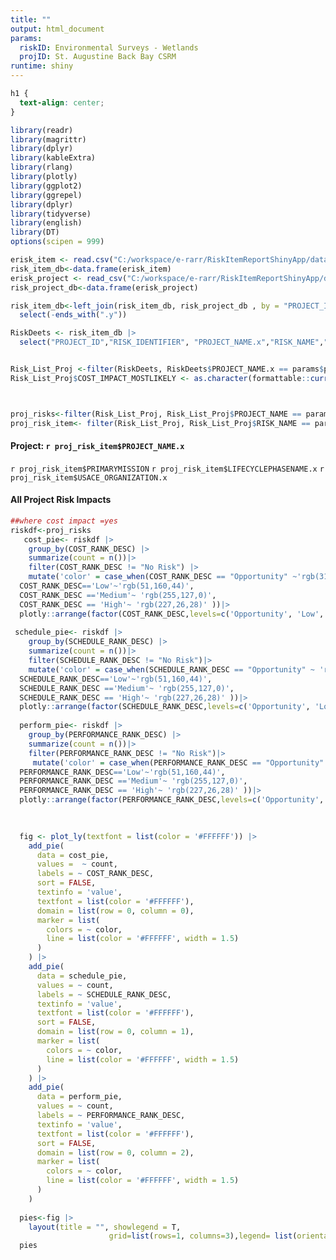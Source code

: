 ```yaml
---
title: ""
output: html_document
params:
  riskID: Environmental Surveys - Wetlands
  projID: St. Augustine Back Bay CSRM
runtime: shiny
---
```


```css
h1 {
  text-align: center;
}
```

```r
library(readr) 
library(magrittr) 
library(dplyr) 
library(kableExtra) 
library(rlang)
library(plotly)
library(ggplot2)
library(ggrepel)
library(dplyr)
library(tidyverse)
library(english)
library(DT)
options(scipen = 999)

erisk_item <- read.csv("C:/workspace/e-rarr/RiskItemReportShinyApp/data/RISKLISTFULL.csv")
risk_item_db<-data.frame(erisk_item)
erisk_project <- read_csv("C:/workspace/e-rarr/RiskItemReportShinyApp/data/PROJECTLIST_FULL.csv")
risk_project_db<-data.frame(erisk_project)

risk_item_db<-left_join(risk_item_db, risk_project_db , by = "PROJECT_ID")|>
  select(-ends_with(".y")) 

RiskDeets <- risk_item_db |>
  select("PROJECT_ID","RISK_IDENTIFIER", "PROJECT_NAME.x","RISK_NAME","RISKCATEGORY","RISK_STATEMENT" ,"LIFECYCLEPHASENAME.x","MILESTONE","LIKELIHOOD","DISCIPLINE", "PERFORMANCEIMPACT", "PERFORMANCE_RANK_DESC","COST_IMPACT_MOSTLIKELY", "COST_RANK_DESC", "SCHEDULE_IMPACT_MOSTLIKELY", "SCHEDULE_RANK_DESC", "PRIMARYMISSION", "USACE_ORGANIZATION.x")


Risk_List_Proj <-filter(RiskDeets, RiskDeets$PROJECT_NAME.x == params$projID)
Risk_List_Proj$COST_IMPACT_MOSTLIKELY <- as.character(formattable::currency(Risk_List_Proj$COST_IMPACT_MOSTLIKELY))



proj_risks<-filter(Risk_List_Proj, Risk_List_Proj$PROJECT_NAME == params$projID)
proj_risk_item<- filter(Risk_List_Proj, Risk_List_Proj$RISK_NAME == params$riskID, Risk_List_Proj$PROJECT_NAME == params$projID)

```




#### Project: `r proj_risk_item$PROJECT_NAME.x`
`r proj_risk_item$PRIMARYMISSION` `r proj_risk_item$LIFECYCLEPHASENAME.x`
`r proj_risk_item$USACE_ORGANIZATION.x`

#### All Project Risk Impacts

```r
##where cost impact =yes 
riskdf<-proj_risks
   cost_pie<- riskdf |>
    group_by(COST_RANK_DESC) |>
    summarize(count = n())|>
    filter(COST_RANK_DESC != "No Risk") |>
    mutate('color' = case_when(COST_RANK_DESC == "Opportunity" ~'rgb(31,120,180)', 
  COST_RANK_DESC=='Low'~'rgb(51,160,44)', 
  COST_RANK_DESC =='Medium'~ 'rgb(255,127,0)',
  COST_RANK_DESC == 'High'~ 'rgb(227,26,28)' ))|>
  plotly::arrange(factor(COST_RANK_DESC,levels=c('Opportunity', 'Low', 'Medium', 'High')))
  
 schedule_pie<- riskdf |>
    group_by(SCHEDULE_RANK_DESC) |>
    summarize(count = n())|>
    filter(SCHEDULE_RANK_DESC != "No Risk")|>
    mutate('color' = case_when(SCHEDULE_RANK_DESC == "Opportunity" ~ 'rgb(31,120,180)', 
  SCHEDULE_RANK_DESC=='Low'~'rgb(51,160,44)', 
  SCHEDULE_RANK_DESC =='Medium'~ 'rgb(255,127,0)',
  SCHEDULE_RANK_DESC == 'High'~ 'rgb(227,26,28)' ))|>
  plotly::arrange(factor(SCHEDULE_RANK_DESC,levels=c('Opportunity', 'Low', 'Medium', 'High')))
 
  perform_pie<- riskdf |>
    group_by(PERFORMANCE_RANK_DESC) |>
    summarize(count = n())|>
    filter(PERFORMANCE_RANK_DESC != "No Risk")|>
     mutate('color' = case_when(PERFORMANCE_RANK_DESC == "Opportunity" ~ 'rgb(31,120,180)', 
  PERFORMANCE_RANK_DESC=='Low'~'rgb(51,160,44)', 
  PERFORMANCE_RANK_DESC =='Medium'~ 'rgb(255,127,0)',
  PERFORMANCE_RANK_DESC == 'High'~ 'rgb(227,26,28)' ))|>
  plotly::arrange(factor(PERFORMANCE_RANK_DESC,levels=c('Opportunity', 'Low', 'Medium', 'High')))

  
  
  fig <- plot_ly(textfont = list(color = '#FFFFFF')) |>
    add_pie(
      data = cost_pie,
      values =  ~ count,
      labels = ~ COST_RANK_DESC,
      sort = FALSE,
      textinfo = 'value',
      textfont = list(color = '#FFFFFF'),
      domain = list(row = 0, column = 0),
      marker = list(
        colors = ~ color,
        line = list(color = '#FFFFFF', width = 1.5)
      )
    ) |>
    add_pie(
      data = schedule_pie,
      values = ~ count,
      labels = ~ SCHEDULE_RANK_DESC,
      textinfo = 'value',
      textfont = list(color = '#FFFFFF'),
      sort = FALSE,
      domain = list(row = 0, column = 1),
      marker = list(
        colors = ~ color,
        line = list(color = '#FFFFFF', width = 1.5)
      )
    ) |>
    add_pie(
      data = perform_pie,
      values = ~ count,
      labels = ~ PERFORMANCE_RANK_DESC,
      textinfo = 'value',
      textfont = list(color = '#FFFFFF'),
      sort = FALSE,
      domain = list(row = 0, column = 2),
      marker = list(
        colors = ~ color,
        line = list(color = '#FFFFFF', width = 1.5)
      )
    )
  
  pies<-fig |>
    layout(title = "", showlegend = T,
                      grid=list(rows=1, columns=3),legend= list(orientation = 'h'))
  pies


```
